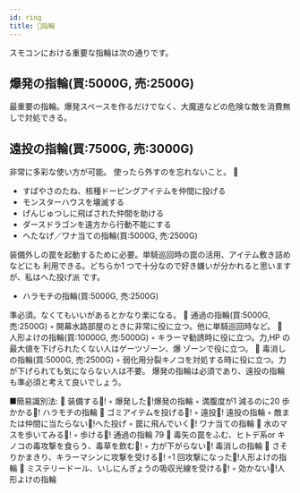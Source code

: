 ```yaml
---
id: ring
title: 💜指輪
---
```



スモコンにおける重要な指輪は次の通りです。

## 爆発の指輪(買:5000G, 売:2500G)
最重要の指輪。爆発スペースを作るだけでなく、大魔道などの危険な敵を消費無しで対処できる。
## 遠投の指輪(買:7500G, 売:3000G)
非常に多彩な使い方が可能。
使ったら外すのを忘れないこと。

- すばやさのたね、核種ドーピングアイテムを仲間に投げる
- モンスターハウスを壊滅する
- げんじゅつしに飛ばされた仲間を助ける
- ダースドラゴンを遠方から行動不能にする
- へたなげ／ワナ当ての指輪(買:5000G, 売:2500G)

装備外しの罠を起動するために必要。単騎巡回時の罠の活用、アイテム敷き詰めなどにも
利用できる。どちらか1 つで十分なので好き嫌いが分かれると思いますが、私はへた投げ派
です。

- ハラモチの指輪(買:5000G, 売:2500G)

準必須。なくてもいいがあるとかなり楽になる。
 通過の指輪(買:5000G, 売:2500G)
◦ 開幕水路部屋のときに非常に役に立つ。他に単騎巡回時など。
 人形よけの指輪(買:10000G, 売:5000G)
◦ キラーマ勧誘時に役に立つ。力,HP の最大値を下げられたくない人はゲーツゾーン、爆
ゾーンで役に立つ。
 毒消しの指輪(買:5000G, 売:2500G)
◦ 弱化用分裂キノコを対処する時に役に立つ。力が下げられても気にならない人は不要。
爆発の指輪は必須であり、遠投の指輪も準必須と考えて良いでしょう。

■簡易識別法:
 装備する􀀀!
◦ 爆発した􀀀!爆発の指輪
◦ 満腹度が1 減るのに20 歩かかる􀀀! ハラモチの指輪
 ゴミアイテムを投げる􀀀!
◦ 遠投􀀀! 遠投の指輪
◦ 敵または仲間に当たらない􀀀!へた投げ
◦ 罠に飛んでいく􀀀! ワナ当ての指輪
 水のマスを歩いてみる􀀀!
◦ 歩ける􀀀! 通過の指輪
79
 毒矢の罠をふむ、ヒトデ系or キノコの毒攻撃を食らう、毒草を飲む􀀀!
◦ 力が下がらない􀀀! 毒消しの指輪
 さそりかまきり、キラーマシンに攻撃を受ける􀀀!
◦1 回攻撃になった􀀀!人形よけの指輪
 ミステリードール、いしにんぎょうの吸収光線を受ける􀀀!
◦ 効かない􀀀!人形よけの指輪